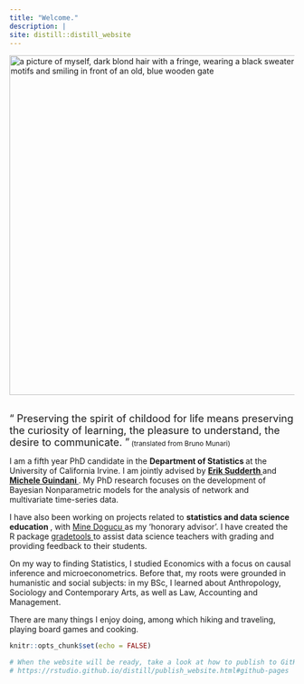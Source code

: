```yaml
---
title: "Welcome."
description: |
site: distill::distill_website
---
```


<img src="img/me_paris_medium.jpeg" alt="a picture of myself, dark blond hair with a fringe, wearing a black sweater with pink motifs and smiling in front of an old, blue wooden gate" width="600" align='center'/> 

<br>
<q style="font-size:18px">  Preserving the spirit of childood for life means preserving the curiosity of learning, the pleasure to understand, the desire to communicate. <small style="font-size:12px;margin-bottom:0"> </q>  (translated from Bruno Munari) </small> 
<br> 


<p> I am a fifth year PhD candidate in the <b> Department of Statistics </b> at the University of California Irvine. I am jointly advised by <a href="https://www.ics.uci.edu/~sudderth/"> <b> Erik Sudderth </b> </a> and <a href ="https://www.micheleguindani.info/" > <b> Michele Guindani </b> </a>. My PhD research focuses on  the development of Bayesian Nonparametric models for the analysis of network and multivariate time-series data.  </p>

<p> I have also been working on projects related to <b> statistics and data science education </b>, with <a href="https://www.minedogucu.com/"> Mine Dogucu </a> as my 'honorary advisor'. I have created the R package <a href="https://federicazoe.github.io/gradetools/"> gradetools </a> to assist data science teachers with grading and providing feedback to their students. </p>

<p> On my way to finding Statistics, I studied Economics with a focus on causal inference and microeconometrics. Before that, my roots were grounded in humanistic and social subjects: in my BSc, I learned about Anthropology, Sociology and Contemporary Arts, as well as Law, Accounting and Management. </p>

<p> There are many things I enjoy doing, among which hiking and traveling, playing board games and cooking. </p>

```r
knitr::opts_chunk$set(echo = FALSE)

# When the website will be ready, take a look at how to publish to GitHub Pages:
# https://rstudio.github.io/distill/publish_website.html#github-pages

```

